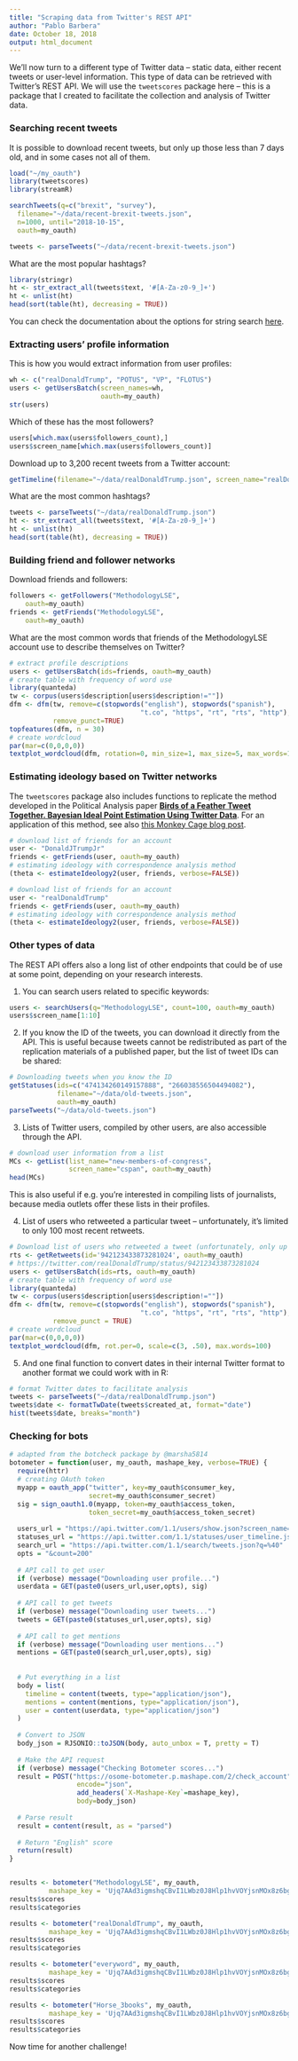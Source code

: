 ```yaml
---
title: "Scraping data from Twitter's REST API"
author: "Pablo Barbera"
date: October 18, 2018
output: html_document
---
```


We'll now turn to a different type of Twitter data -- static data, either recent tweets or user-level information. This type of data can be retrieved with Twitter's REST API. We will use the `tweetscores` package here -- this is a package that I created to facilitate the collection and analysis of Twitter data.

### Searching recent tweets

It is possible to download recent tweets, but only up those less than 7 days old, and in some cases not all of them.

```r
load("~/my_oauth")
library(tweetscores)
library(streamR)

searchTweets(q=c("brexit", "survey"), 
  filename="~/data/recent-brexit-tweets.json",
  n=1000, until="2018-10-15", 
  oauth=my_oauth)

tweets <- parseTweets("~/data/recent-brexit-tweets.json")
```

What are the most popular hashtags?
```r
library(stringr)
ht <- str_extract_all(tweets$text, '#[A-Za-z0-9_]+')
ht <- unlist(ht)
head(sort(table(ht), decreasing = TRUE))
```

You can check the documentation about the options for string search [here](https://dev.twitter.com/rest/public/search).

### Extracting users' profile information

This is how you would extract information from user profiles:

```r
wh <- c("realDonaldTrump", "POTUS", "VP", "FLOTUS")
users <- getUsersBatch(screen_names=wh,
                       oauth=my_oauth)
str(users)
```

Which of these has the most followers?
```r
users[which.max(users$followers_count),]
users$screen_name[which.max(users$followers_count)]
```

Download up to 3,200 recent tweets from a Twitter account:
```r
getTimeline(filename="~/data/realDonaldTrump.json", screen_name="realDonaldTrump", n=1000, oauth=my_oauth)
```

What are the most common hashtags?
```r
tweets <- parseTweets("~/data/realDonaldTrump.json")
ht <- str_extract_all(tweets$text, '#[A-Za-z0-9_]+')
ht <- unlist(ht)
head(sort(table(ht), decreasing = TRUE))
```

### Building friend and follower networks

Download friends and followers:
```r
followers <- getFollowers("MethodologyLSE", 
    oauth=my_oauth)
friends <- getFriends("MethodologyLSE", 
    oauth=my_oauth)
```

What are the most common words that friends of the MethodologyLSE account use to describe themselves on Twitter?

```r
# extract profile descriptions
users <- getUsersBatch(ids=friends, oauth=my_oauth)
# create table with frequency of word use
library(quanteda)
tw <- corpus(users$description[users$description!=""])
dfm <- dfm(tw, remove=c(stopwords("english"), stopwords("spanish"),
                                 "t.co", "https", "rt", "rts", "http"),
           remove_punct=TRUE)
topfeatures(dfm, n = 30)
# create wordcloud
par(mar=c(0,0,0,0))
textplot_wordcloud(dfm, rotation=0, min_size=1, max_size=5, max_words=100)

```

### Estimating ideology based on Twitter networks

The `tweetscores` package also includes functions to replicate the method developed in the Political Analysis paper [__Birds of a Feather Tweet Together. Bayesian Ideal Point Estimation Using Twitter Data__](https://doi.org/10.1093/pan/mpu011). For an application of this method, see also [this Monkey Cage blog post](http://www.washingtonpost.com/blogs/monkey-cage/wp/2015/06/16/who-is-the-most-conservative-republican-candidate-for-president/).

```r
# download list of friends for an account
user <- "DonaldJTrumpJr"
friends <- getFriends(user, oauth=my_oauth)
# estimating ideology with correspondence analysis method
(theta <- estimateIdeology2(user, friends, verbose=FALSE))

# download list of friends for an account
user <- "realDonaldTrump"
friends <- getFriends(user, oauth=my_oauth)
# estimating ideology with correspondence analysis method
(theta <- estimateIdeology2(user, friends, verbose=FALSE))

```

### Other types of data

The REST API offers also a long list of other endpoints that could be of use at some point, depending on your research interests.

1) You can search users related to specific keywords:

```r
users <- searchUsers(q="MethodologyLSE", count=100, oauth=my_oauth)
users$screen_name[1:10]
```

2) If you know the ID of the tweets, you can download it directly from the API. This is useful because tweets cannot be redistributed as part of the replication materials of a published paper, but the list of tweet IDs can be shared:

```r
# Downloading tweets when you know the ID
getStatuses(ids=c("474134260149157888", "266038556504494082"),
            filename="~/data/old-tweets.json",
            oauth=my_oauth)
parseTweets("~/data/old-tweets.json")
```

3) Lists of Twitter users, compiled by other users, are also accessible through the API.

```r
# download user information from a list
MCs <- getList(list_name="new-members-of-congress", 
               screen_name="cspan", oauth=my_oauth)
head(MCs)
```

This is also useful if e.g. you're interested in compiling lists of journalists, because media outlets offer these lists in their profiles.

4) List of users who retweeted a particular tweet -- unfortunately, it's limited to only 100 most recent retweets.

```r
# Download list of users who retweeted a tweet (unfortunately, only up to 100)
rts <- getRetweets(id='942123433873281024', oauth=my_oauth)
# https://twitter.com/realDonaldTrump/status/942123433873281024
users <- getUsersBatch(ids=rts, oauth=my_oauth)
# create table with frequency of word use
library(quanteda)
tw <- corpus(users$description[users$description!=""])
dfm <- dfm(tw, remove=c(stopwords("english"), stopwords("spanish"),
                                 "t.co", "https", "rt", "rts", "http"),
           remove_punct = TRUE)
# create wordcloud
par(mar=c(0,0,0,0))
textplot_wordcloud(dfm, rot.per=0, scale=c(3, .50), max.words=100)
```

5) And one final function to convert dates in their internal Twitter format to another format we could work with in R:

```r
# format Twitter dates to facilitate analysis
tweets <- parseTweets("~/data/realDonaldTrump.json")
tweets$date <- formatTwDate(tweets$created_at, format="date")
hist(tweets$date, breaks="month")
```

### Checking for bots

```r
# adapted from the botcheck package by @marsha5814
botometer = function(user, my_oauth, mashape_key, verbose=TRUE) {
  require(httr)
  # creating OAuth token
  myapp = oauth_app("twitter", key=my_oauth$consumer_key, 
                    secret=my_oauth$consumer_secret)
  sig = sign_oauth1.0(myapp, token=my_oauth$access_token,
                    token_secret=my_oauth$access_token_secret)
  
  users_url = "https://api.twitter.com/1.1/users/show.json?screen_name="
  statuses_url = "https://api.twitter.com/1.1/statuses/user_timeline.json?screen_name="
  search_url = "https://api.twitter.com/1.1/search/tweets.json?q=%40"
  opts = "&count=200"
  
  # API call to get user
  if (verbose) message("Downloading user profile...")
  userdata = GET(paste0(users_url,user,opts), sig)
  
  # API call to get tweets
  if (verbose) message("Downloading user tweets...")
  tweets = GET(paste0(statuses_url,user,opts), sig)
  
  # API call to get mentions
  if (verbose) message("Downloading user mentions...")
  mentions = GET(paste0(search_url,user,opts), sig)
  
  
  # Put everything in a list
  body = list(
    timeline = content(tweets, type="application/json"),
    mentions = content(mentions, type="application/json"),
    user = content(userdata, type="application/json")
  )
  
  # Convert to JSON
  body_json = RJSONIO::toJSON(body, auto_unbox = T, pretty = T)
  
  # Make the API request
  if (verbose) message("Checking Botometer scores...")
  result = POST("https://osome-botometer.p.mashape.com/2/check_account",
                 encode="json",
                 add_headers(`X-Mashape-Key`=mashape_key),
                 body=body_json)
  
  # Parse result
  result = content(result, as = "parsed")
  
  # Return "English" score
  return(result)
}


results <- botometer("MethodologyLSE", my_oauth, 
          mashape_key = 'Ujq7AAd3igmshqCBvI1LWbz0J8Hlp1hvVOYjsnMOx8z6bg4U68')
results$scores
results$categories

results <- botometer("realDonaldTrump", my_oauth, 
          mashape_key = 'Ujq7AAd3igmshqCBvI1LWbz0J8Hlp1hvVOYjsnMOx8z6bg4U68')
results$scores
results$categories

results <- botometer("everyword", my_oauth, 
          mashape_key = 'Ujq7AAd3igmshqCBvI1LWbz0J8Hlp1hvVOYjsnMOx8z6bg4U68')
results$scores
results$categories

results <- botometer("Horse_3books", my_oauth, 
          mashape_key = 'Ujq7AAd3igmshqCBvI1LWbz0J8Hlp1hvVOYjsnMOx8z6bg4U68')
results$scores
results$categories

```

Now time for another challenge!

